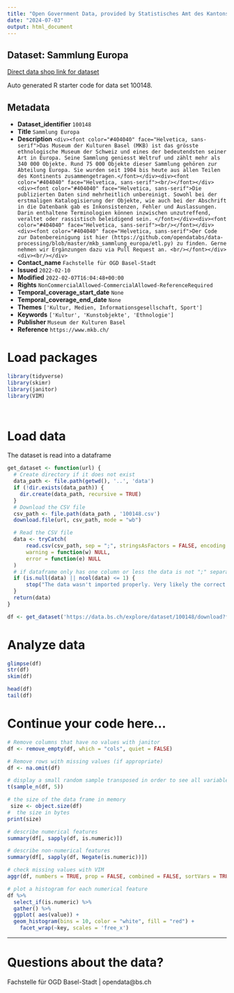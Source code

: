 ```yaml
---
title: "Open Government Data, provided by Statistisches Amt des Kantons Basel-Stadt - Fachstelle OGD"
date: "2024-07-03"
output: html_document
---
```


## Dataset: Sammlung Europa

[Direct data shop link for dataset](https://data.bs.ch/explore/dataset/100148)

Auto generated R starter code for data set 100148.

## Metadata

- **Dataset_identifier** `100148`
- **Title** `Sammlung Europa`
- **Description** `<div><font color="#404040" face="Helvetica, sans-serif">Das Museum der Kulturen Basel (MKB) ist das grösste ethnologische Museum der Schweiz und eines der bedeutendsten seiner Art in Europa. Seine Sammlung geniesst Weltruf und zählt mehr als 340 000 Objekte. Rund 75 000 Objekte dieser Sammlung gehören zur Abteilung Europa. Sie wurden seit 1904 bis heute aus allen Teilen des Kontinents zusammengetragen.</font></div><div><font color="#404040" face="Helvetica, sans-serif"><br/></font></div><div><font color="#404040" face="Helvetica, sans-serif">Die publizierten Daten sind mehrheitlich unbereinigt. Sowohl bei der erstmaligen Katalogisierung der Objekte, wie auch bei der Abschrift in die Datenbank gab es Inkonsistenzen, Fehler und Auslassungen. Darin enthaltene Terminologien können inzwischen unzutreffend, veraltet oder rassistisch beleidigend sein. </font></div><div><font color="#404040" face="Helvetica, sans-serif"><br/></font></div><div><font color="#404040" face="Helvetica, sans-serif">Der Code zur Datenbereinigung ist hier (https://github.com/opendatabs/data-processing/blob/master/mkb_sammlung_europa/etl.py) zu finden. Gerne nehmen wir Ergänzungen dazu via Pull Request an. <br/></font></div><div><br/></div>`
- **Contact_name** `Fachstelle für OGD Basel-Stadt`
- **Issued** `2022-02-10`
- **Modified** `2022-02-07T16:04:48+00:00`
- **Rights** `NonCommercialAllowed-CommercialAllowed-ReferenceRequired`
- **Temporal_coverage_start_date** `None`
- **Temporal_coverage_end_date** `None`
- **Themes** `['Kultur, Medien, Informationsgesellschaft, Sport']`
- **Keywords** `['Kultur', 'Kunstobjekte', 'Ethnologie']`
- **Publisher** `Museum der Kulturen Basel`
- **Reference** `https://www.mkb.ch/`


# Load packages

```r

library(tidyverse)
library(skimr)
library(janitor)
library(VIM)




```

# Load data

The dataset is read into a dataframe

```r
get_dataset <- function(url) {
  # Create directory if it does not exist
  data_path <- file.path(getwd(), '..', 'data')
  if (!dir.exists(data_path)) {
    dir.create(data_path, recursive = TRUE)
  }
  # Download the CSV file
  csv_path <- file.path(data_path , '100148.csv')
  download.file(url, csv_path, mode = "wb")

  # Read the CSV file
  data <- tryCatch(
      read.csv(csv_path, sep = ";", stringsAsFactors = FALSE, encoding = "UTF-8"),
      warning = function(w) NULL,
      error = function(e) NULL
  )
  # if dataframe only has one column or less the data is not ";" separated
  if (is.null(data) || ncol(data) <= 1) {
      stop("The data wasn't imported properly. Very likely the correct separator couldn't be found.\nPlease check the dataset manually and adjust the code.")
  }
  return(data)
}
```

```r

df <- get_dataset('https://data.bs.ch/explore/dataset/100148/download?format=csv&timezone=Europe%2FZurich')

```

# Analyze data

```r

glimpse(df)
str(df)
skim(df)

head(df)
tail(df)

```

# Continue your code here...

```r
# Remove columns that have no values with janitor
df <- remove_empty(df, which = "cols", quiet = FALSE)

# Remove rows with missing values (if appropriate)
df <- na.omit(df)

# display a small random sample transposed in order to see all variables
t(sample_n(df, 5))

# the size of the data frame in memory
 size <- object.size(df)
#  the size in bytes
print(size)

# describe numerical features
summary(df[, sapply(df, is.numeric)])

# describe non-numerical features
summary(df[, sapply(df, Negate(is.numeric))])

# check missing values with VIM
aggr(df, numbers = TRUE, prop = FALSE, combined = FALSE, sortVars = TRUE,  plot = TRUE)

# plot a histogram for each numerical feature
df %>%
  select_if(is.numeric) %>%
  gather() %>%
  ggplot( aes(value)) +
  geom_histogram(bins = 10, color = "white", fill = "red") +
    facet_wrap(~key, scales = 'free_x')
```

------------------------------------------------------------------------

# Questions about the data?

Fachstelle für OGD Basel-Stadt | opendata@bs.ch
